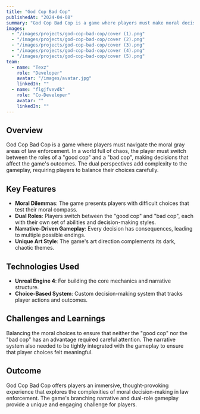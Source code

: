 ```yaml
---
title: "God Cop Bad Cop"
publishedAt: "2024-04-08"
summary: "God Cop Bad Cop is a game where players must make moral decisions in a chaotic world, switching between the roles of a 'good cop' and 'bad cop'."
images:
  - "/images/projects/god-cop-bad-cop/cover (1).png"
  - "/images/projects/god-cop-bad-cop/cover (2).png"
  - "/images/projects/god-cop-bad-cop/cover (3).png"
  - "/images/projects/god-cop-bad-cop/cover (4).png"
  - "/images/projects/god-cop-bad-cop/cover (5).png"
team:
  - name: "Texz"
    role: "Developer"
    avatar: "/images/avatar.jpg"
    linkedIn: ""
  - name: "flgjfvevdk"
    role: "Co-Developer"
    avatar: ""
    linkedIn: ""
---
```


## Overview

God Cop Bad Cop is a game where players must navigate the moral gray areas of law enforcement. In a world full of chaos, the player must switch between the roles of a "good cop" and a "bad cop", making decisions that affect the game's outcomes. The dual perspectives add complexity to the gameplay, requiring players to balance their choices carefully.

## Key Features

- **Moral Dilemmas**: The game presents players with difficult choices that test their moral compass.
- **Dual Roles**: Players switch between the "good cop" and "bad cop", each with their own set of abilities and decision-making styles.
- **Narrative-Driven Gameplay**: Every decision has consequences, leading to multiple possible endings.
- **Unique Art Style**: The game's art direction complements its dark, chaotic themes.

## Technologies Used

- **Unreal Engine 4**: For building the core mechanics and narrative structure.
- **Choice-Based System**: Custom decision-making system that tracks player actions and outcomes.

## Challenges and Learnings

Balancing the moral choices to ensure that neither the "good cop" nor the "bad cop" has an advantage required careful attention. The narrative system also needed to be tightly integrated with the gameplay to ensure that player choices felt meaningful.

## Outcome

God Cop Bad Cop offers players an immersive, thought-provoking experience that explores the complexities of moral decision-making in law enforcement. The game's branching narrative and dual-role gameplay provide a unique and engaging challenge for players.
